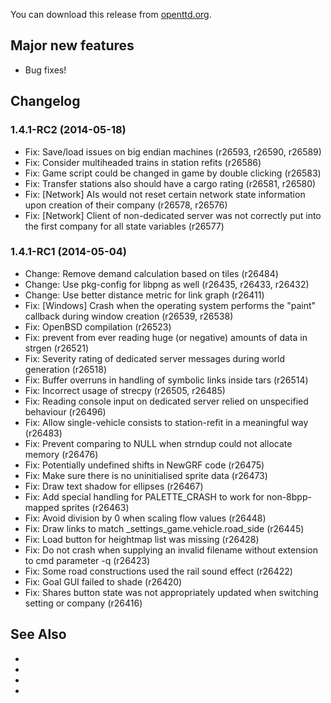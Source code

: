 {{en/-}}
{{en/Archive/OpenTTD/Navigation}}
{{en/Archive/OpenTTD/NaviPrevNext|prev=en/Archive/OpenTTD/OpenTTD 1.4.0|next=en/Roadmap 1.5|date=TBA}}

You can download this release from [http://www.openttd.org/en/download-testing/1.4.1-RC2 openttd.org].

==Major new features==
* Bug fixes!

==Changelog==
===1.4.1-RC2 (2014-05-18)===
* Fix: Save/load issues on big endian machines (r26593, r26590, r26589)
* Fix: Consider multiheaded trains in station refits {{en/Flyspray|5995}} (r26586)
* Fix: Game script could be changed in game by double clicking {{en/Flyspray|5974}} (r26583)
* Fix: Transfer stations also should have a cargo rating {{en/Flyspray|5989}} (r26581, r26580)
* Fix: [Network] AIs would not reset certain network state information upon creation of their company {{en/Flyspray|6003}} (r26578, r26576)
* Fix: [Network] Client of non-dedicated server was not correctly put into the first company for all state variables {{en/Flyspray|6001}} (r26577)

===1.4.1-RC1 (2014-05-04)===
* Change: Remove demand calculation based on tiles (r26484)
* Change: Use pkg-config for libpng as well (r26435, r26433, r26432)
* Change: Use better distance metric for link graph {{en/Flyspray|5941}} (r26411)
* Fix: [Windows] Crash when the operating system performs the "paint" callback during window creation {{en/Flyspray|5994}} (r26539, r26538)
* Fix: OpenBSD compilation {{en/Flyspray|5992}} (r26523)
* Fix: prevent from ever reading huge (or negative) amounts of data in strgen (r26521)
* Fix: Severity rating of dedicated server messages during world generation (r26518)
* Fix: Buffer overruns in handling of symbolic links inside tars (r26514)
* Fix: Incorrect usage of strecpy (r26505, r26485)
* Fix: Reading console input on dedicated server relied on unspecified behaviour (r26496)
* Fix: Allow single-vehicle consists to station-refit in a meaningful way (r26483)
* Fix: Prevent comparing to NULL when strndup could not allocate memory (r26476)
* Fix: Potentially undefined shifts in NewGRF code (r26475)
* Fix: Make sure there is no uninitialised sprite data (r26473)
* Fix: Draw text shadow for ellipses (r26467)
* Fix: Add special handling for PALETTE_CRASH to work for non-8bpp-mapped sprites (r26463)
* Fix: Avoid division by 0 when scaling flow values {{en/Flyspray|5970}} (r26448)
* Fix: Draw links to match _settings_game.vehicle.road_side {{en/Flyspray|5961}} (r26445)
* Fix: Load button for heightmap list was missing {{en/Flyspray|5953}} (r26428)
* Fix: Do not crash when supplying an invalid filename without extension to cmd parameter -q (r26423)
* Fix: Some road constructions used the rail sound effect {{en/Flyspray|5946}} (r26422)
* Fix: Goal GUI failed to shade {{en/Flyspray|5948}} (r26420)
* Fix: Shares button state was not appropriately updated when switching setting or company {{en/Flyspray|5947}} (r26416)

==See Also==
* {{en/Forum|topic=70583|Forum topic for 1.4.1-RC2}}
* {{en/OTTDNewsArticle|203|The 1.4.1-RC2 news article}}
* {{en/Forum|topic=70497|Forum topic for 1.4.1-RC1}}
* {{en/OTTDNewsArticle|202|The 1.4.1-RC1 news article}}